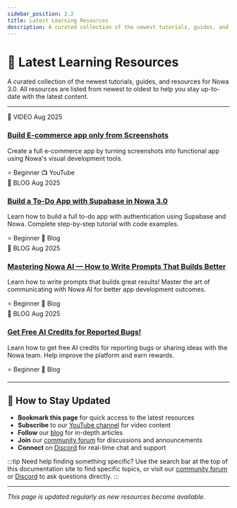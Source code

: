 ```yaml
---
sidebar_position: 2.2
title: Latest Learning Resources
description: A curated collection of the newest tutorials, guides, and resources for Nowa 3.0
---
```



# 🚀 Latest Learning Resources

A curated collection of the newest tutorials, guides, and resources for Nowa 3.0. All resources are listed from newest to oldest to help you stay up-to-date with the latest content.

---

<div className={styles.resourceGrid}>
  <div className={styles.resourceCard}>
    <div className={styles.cardHeader}>
      <span className={styles.typeBadge + ' ' + styles.video}>🎥 VIDEO</span>
      <span className={styles.dateBadge}>Aug 2025</span>
    </div>
    <h3 className={styles.cardTitle}>
      <a href="https://youtube.com/watch?v=YpKYsM12voo&feature=youtu.be" target="_blank" rel="noopener noreferrer">
        Build E-commerce app only from Screenshots
      </a>
    </h3>
    <p className={styles.cardDescription}>
      Create a full e-commerce app by turning screenshots into functional app using Nowa's visual development tools.
    </p>
    <div className={styles.cardFooter}>
      <span className={styles.levelBadge + ' ' + styles.beginner}>⭐ Beginner</span>
      <span className={styles.linkType}>📺 YouTube</span>
    </div>
  </div>

  <div className={styles.resourceCard}>
    <div className={styles.cardHeader}>
      <span className={styles.typeBadge + ' ' + styles.blog}>📝 BLOG</span>
      <span className={styles.dateBadge}>Aug 2025</span>
    </div>
    <h3 className={styles.cardTitle}>
      <a href="https://blog.nowa.dev/build-todo-app-with-supabase-nowa-3" target="_blank" rel="noopener noreferrer">
        Build a To-Do App with Supabase in Nowa 3.0
      </a>
    </h3>
    <p className={styles.cardDescription}>
      Learn how to build a full to-do app with authentication using Supabase and Nowa. Complete step-by-step tutorial with code examples.
    </p>
    <div className={styles.cardFooter}>
      <span className={styles.levelBadge + ' ' + styles.beginner}>⭐ Beginner</span>
      <span className={styles.linkType}>📰 Blog</span>
    </div>
  </div>

  <div className={styles.resourceCard}>
    <div className={styles.cardHeader}>
      <span className={styles.typeBadge + ' ' + styles.blog}>📝 BLOG</span>
      <span className={styles.dateBadge}>Aug 2025</span>
    </div>
    <h3 className={styles.cardTitle}>
      <a href="https://blog.nowa.dev/nowa-ai-prompting-guide" target="_blank" rel="noopener noreferrer">
        Mastering Nowa AI — How to Write Prompts That Builds Better
      </a>
    </h3>
    <p className={styles.cardDescription}>
      Learn how to write prompts that builds great results! Master the art of communicating with Nowa AI for better app development outcomes.
    </p>
    <div className={styles.cardFooter}>
      <span className={styles.levelBadge + ' ' + styles.beginner}>⭐ Beginner</span>
      <span className={styles.linkType}>📰 Blog</span>
    </div>
  </div>

  <div className={styles.resourceCard}>
    <div className={styles.cardHeader}>
      <span className={styles.typeBadge + ' ' + styles.blog}>📝 BLOG</span>
      <span className={styles.dateBadge}>Aug 2025</span>
    </div>
    <h3 className={styles.cardTitle}>
      <a href="https://blog.nowa.dev/nowa-3-ai-bug-report-reward" target="_blank" rel="noopener noreferrer">
        Get Free AI Credits for Reported Bugs!
      </a>
    </h3>
    <p className={styles.cardDescription}>
      Learn how to get free AI credits for reporting bugs or sharing ideas with the Nowa team. Help improve the platform and earn rewards.
    </p>
    <div className={styles.cardFooter}>
      <span className={styles.levelBadge + ' ' + styles.beginner}>⭐ Beginner</span>
      <span className={styles.linkType}>📰 Blog</span>
    </div>
  </div>


</div>

---

## 🔄 How to Stay Updated

- **Bookmark this page** for quick access to the latest resources
- **Subscribe** to our [YouTube channel](https://youtube.com/@nowadev) for video content
- **Follow** our [blog](https://blog.nowa.dev) for in-depth articles
- **Join** our [community forum](https://community.nowa.dev) for discussions and announcements
- **Connect** on [Discord](https://discord.gg/ByKfn3H7gX) for real-time chat and support

:::tip Need help finding something specific?
Use the search bar at the top of this documentation site to find specific topics, or visit our [community forum](https://community.nowa.dev) or [Discord](https://discord.gg/ByKfn3H7gX) to ask questions directly.
:::

---

*This page is updated regularly as new resources become available.*
